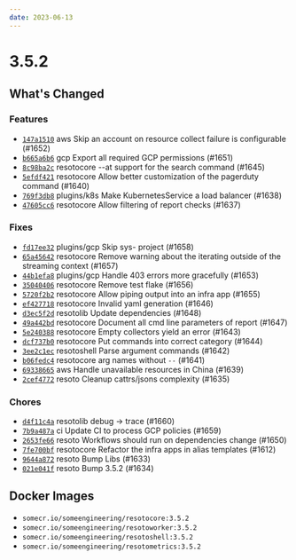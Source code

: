 ```yaml
---
date: 2023-06-13
---
```


# 3.5.2

## What's Changed

### Features

- [`147a1510`](https://github.com/someengineering/resoto/commit/147a1510) <span class="badge badge--secondary">aws</span> Skip an account on resource collect failure is configurable (#1652)
- [`b665a6b6`](https://github.com/someengineering/resoto/commit/b665a6b6) <span class="badge badge--secondary">gcp</span> Export all required GCP permissions (#1651)
- [`8c98ba2c`](https://github.com/someengineering/resoto/commit/8c98ba2c) <span class="badge badge--secondary">resotocore</span> --at support for the search command (#1645)
- [`5efdf421`](https://github.com/someengineering/resoto/commit/5efdf421) <span class="badge badge--secondary">resotocore</span> Allow better customization of the pagerduty command (#1640)
- [`769f3db8`](https://github.com/someengineering/resoto/commit/769f3db8) <span class="badge badge--secondary">plugins/k8s</span> Make KubernetesService a load balancer (#1638)
- [`47605cc6`](https://github.com/someengineering/resoto/commit/47605cc6) <span class="badge badge--secondary">resotocore</span> Allow filtering of report checks (#1637)

### Fixes

- [`fd17ee32`](https://github.com/someengineering/resoto/commit/fd17ee32) <span class="badge badge--secondary">plugins/gcp</span> Skip sys- project (#1658)
- [`65a45642`](https://github.com/someengineering/resoto/commit/65a45642) <span class="badge badge--secondary">resotocore</span> Remove warning about the iterating outside of the streaming context (#1657)
- [`44b1efa8`](https://github.com/someengineering/resoto/commit/44b1efa8) <span class="badge badge--secondary">plugins/gcp</span> Handle 403 errors more gracefully (#1653)
- [`35040406`](https://github.com/someengineering/resoto/commit/35040406) <span class="badge badge--secondary">resotocore</span> Remove test flake (#1656)
- [`5720f2b2`](https://github.com/someengineering/resoto/commit/5720f2b2) <span class="badge badge--secondary">resotocore</span> Allow piping output into an infra app (#1655)
- [`ef427718`](https://github.com/someengineering/resoto/commit/ef427718) <span class="badge badge--secondary">resotocore</span> Invalid yaml generation (#1646)
- [`d3ec5f2d`](https://github.com/someengineering/resoto/commit/d3ec5f2d) <span class="badge badge--secondary">resotolib</span> Update dependencies (#1648)
- [`49a442bd`](https://github.com/someengineering/resoto/commit/49a442bd) <span class="badge badge--secondary">resotocore</span> Document all cmd line parameters of report (#1647)
- [`5e240388`](https://github.com/someengineering/resoto/commit/5e240388) <span class="badge badge--secondary">resotocore</span> Empty collectors yield an error (#1643)
- [`dcf737b0`](https://github.com/someengineering/resoto/commit/dcf737b0) <span class="badge badge--secondary">resotocore</span> Put commands into correct category (#1644)
- [`3ee2c1ec`](https://github.com/someengineering/resoto/commit/3ee2c1ec) <span class="badge badge--secondary">resotoshell</span> Parse argument commands (#1642)
- [`b06fedc4`](https://github.com/someengineering/resoto/commit/b06fedc4) <span class="badge badge--secondary">resotocore</span> arg names without `--` (#1641)
- [`69338665`](https://github.com/someengineering/resoto/commit/69338665) <span class="badge badge--secondary">aws</span> Handle unavailable resources in China (#1639)
- [`2cef4772`](https://github.com/someengineering/resoto/commit/2cef4772) <span class="badge badge--secondary">resoto</span> Cleanup cattrs/jsons complexity (#1635)

### Chores

- [`d4f11c4a`](https://github.com/someengineering/resoto/commit/d4f11c4a) <span class="badge badge--secondary">resotolib</span> debug -> trace (#1660)
- [`7b9a487a`](https://github.com/someengineering/resoto/commit/7b9a487a) <span class="badge badge--secondary">ci</span> Update CI to process GCP policies (#1659)
- [`2653fe66`](https://github.com/someengineering/resoto/commit/2653fe66) <span class="badge badge--secondary">resoto</span> Workflows should run on dependencies change (#1650)
- [`7fe700bf`](https://github.com/someengineering/resoto/commit/7fe700bf) <span class="badge badge--secondary">resotocore</span> Refactor the infra apps in alias templates (#1612)
- [`9644a872`](https://github.com/someengineering/resoto/commit/9644a872) <span class="badge badge--secondary">resoto</span> Bump Libs (#1633)
- [`021e041f`](https://github.com/someengineering/resoto/commit/021e041f) <span class="badge badge--secondary">resoto</span> Bump 3.5.2 (#1634)

<!--truncate-->

## Docker Images

- `somecr.io/someengineering/resotocore:3.5.2`
- `somecr.io/someengineering/resotoworker:3.5.2`
- `somecr.io/someengineering/resotoshell:3.5.2`
- `somecr.io/someengineering/resotometrics:3.5.2`
